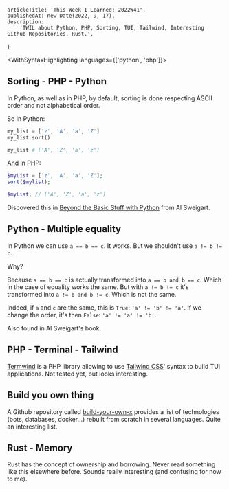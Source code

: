 
<Layout>

    articleTitle: 'This Week I Learned: 2022W41',
    publishedAt: new Date(2022, 9, 17),
    description:
        'TWIL about Python, PHP, Sorting, TUI, Tailwind, Interesting Github Repositories, Rust.',
}

<WithSyntaxHighlighting languages={['python', 'php']}>

<ArticleInfos meta={meta} />

## Sorting - PHP - Python

In Python, as well as in PHP, by default, sorting is done respecting ASCII order and not alphabetical order.

So in Python:

```python
my_list = ['z', 'A', 'a', 'Z']
my_list.sort()

my_list # ['A', 'Z', 'a', 'z']
```

And in PHP:

```php
$myList = ['z', 'A', 'a', 'Z'];
sort($mylist);

$myList; // ['A', 'Z', 'a', 'z']
```

Discovered this in [Beyond the Basic Stuff with Python](https://nostarch.com/beyond-basic-stuff-python) from Al Sweigart.

## Python - Multiple equality

In Python we can use `a == b == c`. It works. But we shouldn't use `a != b != c`.

Why?

Because `a == b == c` is actually transformed into `a == b and b == c`. Which in the case of equality works the same.
But with `a != b != c` it's transformed into `a != b and b != c`. Which is not the same.

Indeed, if `a` and `c` are the same, this is `True`: `'a' != 'b' != 'a'`. If we change the order, it's then `False`: `'a' != 'a' != 'b'`.

Also found in Al Sweigart's book.

## PHP - Terminal - Tailwind

[Termwind](https://github.com/nunomaduro/termwind) is a PHP library allowing to use [Tailwind CSS](tailwindcss.com/)' syntax to build TUI applications. Not tested yet, but looks interesting.

## Build you own thing

A Github repository called [build-your-own-x](https://github.com/codecrafters-io/build-your-own-x) provides a list of technologies (bots, databases, docker…) rebuilt from scratch in several languages. Quite an interesting list.

## Rust - Memory

Rust has the concept of ownership and borrowing. Never read something like this elsewhere before. Sounds really interesting (and confusing for now to me).

</WithSyntaxHighlighting>

</Layout>
